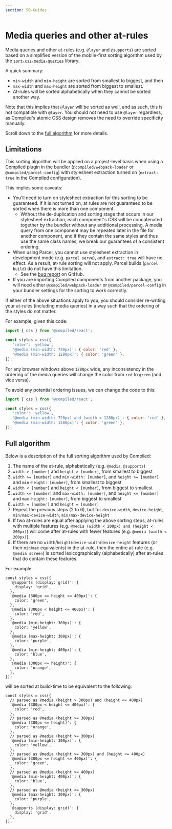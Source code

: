 ```yaml
---
section: 50-Guides
---
```



# Media queries and other at-rules

Media queries and other at-rules (e.g. `@layer` and `@supports`) are sorted based on a simplified version of the mobile-first sorting algorithm used by the [`sort-css-media-queries`](https://github.com/olehdutchenko/sort-css-media-queries/) library.

A quick summary:

* `min-width` and `min-height` are sorted from smallest to biggest, and then
* `max-width` and `max-height` are sorted from biggest to smallest.
* At-rules will be sorted alphabetically when they cannot be sorted another way.

Note that this implies that `@layer` will be sorted as well, and as such, this is not compatible with `@layer`. You should not need to use `@layer` regardless, as Compiled's atomic CSS design removes the need to override specificity manually.

Scroll down to the [full algorithm](#full-algorithm) for more details.

## Limitations

This sorting algorithm will be applied on a project-level basis when using a Compiled plugin in the bundler (`@compiled/webpack-loader` or `@compiled/parcel-config`) with stylesheet extraction turned on (`extract: true` in the Compiled configuration).

This implies some caveats:

* You'll need to turn on stylesheet extraction for this sorting to be guaranteed. If it is not turned on, at rules are not guaranteed to be sorted when there is more than one component.
  * Without the de-duplication and sorting stage that occurs in our stylesheet extraction, each component's CSS will be concatenated together by the bundler without any additional processing. A media query from one component may be repeated later in the file for another component, and if they contain the same styles and thus use the same class names, we break our guarantees of a consistent ordering.
* When using Parcel, you cannot use stylesheet extraction in development mode (e.g. `parcel serve`), and `extract: true` will have no effect. As a result, at-rule sorting will not apply. Parcel builds (`parcel build`) do not have this limitation.
  * See the [bug report](https://github.com/atlassian-labs/compiled/issues/1306) on GitHub.
* If you are importing Compiled components from another package, you will need either `@compiled/webpack-loader` or `@compiled/parcel-config` in your bundler settings for the sorting to work correctly.

If either of the above situations apply to you, you should consider re-writing your at-rules (including media queries) in a way such that the ordering of the styles do not matter.

For example, given this code:

```jsx
import { css } from '@compiled/react';

const styles = css({
   'color': 'yellow',
   '@media (min-width: 720px)': { color: 'red' },
   '@media (min-width: 1280px)': { color: 'green' },
});
```

For any browser windows above `1280px` wide, any inconsistency in the ordering of the media queries will change the color from `red` to `green` (and vice versa).

To avoid any potential ordering issues, we can change the code to this:

```jsx
import { css } from '@compiled/react';

const styles = css({
   'color': 'yellow',
   '@media (min-width: 720px) and (width < 1280px)': { color: 'red' },
   '@media (min-width: 1280px)': { color: 'green' },
});
```

## Full algorithm

Below is a description of the full sorting algorithm used by Compiled:

1. The name of the at-rule, alphabetically (e.g. `@media`, `@supports`)
2. `width > [number]` and `height > [number]`, from smallest to biggest
3. `width >= [number]` and `min-width: [number]`, and `height >= [number]` and `min-height: [number]`, from smallest to biggest
4. `width < [number]` and `height < [number]`, from biggest to smallest
5. `width <= [number]` and `max-width: [number]`, and `height <= [number]` and `max-height: [number]`, from biggest to smallest
6. `width = [number]` and `height = [number]`
7. Repeat the previous steps (2 to 6), but for `device-width`, `device-height`, `min/max-device-width`, `min/max-device-height`
8. If two at-rules are equal after applying the above sorting steps, at-rules with multiple features (e.g. `@media (width < 200px) and (height < 200px)`) will come after at-rules with fewer features (e.g. `@media (width < 200px)`).
8. If there are no `width`/`height`/`device-width`/`device-height` features (or their `min`/`max` equivalents) in the at-rule, then the entire at-rule (e.g. `@media screen`) is sorted lexicographically (alphabetically) after at-rules that do contain these features.

For example:

```tsx
const styles = css({
  '@supports (display: grid)': {
    display: 'grid',
  },
  '@media (300px <= height <= 400px)': {
    color: 'green',
  },
  '@media (300px < height <= 400px)': {
    color: 'red',
  },
  '@media (min-height: 300px)': {
    color: 'yellow',
  },
  '@media (max-height: 300px)': {
    color: 'purple',
  },
  '@media (min-height: 400px)': {
    color: 'blue',
  },
  '@media (300px <= height)': {
    color: 'orange',
  },
});
```

will be sorted at build-time to be equivalent to the following:

```tsx
const styles = css({
  // parsed as @media (height > 300px) and (height <= 400px)
  '@media (300px < height <= 400px)': {
    color: 'red',
  },
  // parsed as @media (height >= 300px)
  '@media (300px <= height)': {
    color: 'orange',
  },
  // parsed as @media (height >= 300px)
  '@media (min-height: 300px)': {
    color: 'yellow',
  },
  // parsed as @media (height >= 300px) and (height <= 400px)
  '@media (300px <= height <= 400px)': {
    color: 'green',
  },
  // parsed as @media (height >= 400px)
  '@media (min-height: 400px)': {
    color: 'blue',
  },
  // parsed as @media (height <= 300px)
  '@media (max-height: 300px)': {
    color: 'purple',
  },
  '@supports (display: grid)': {
    display: 'grid',
  },
});
```

